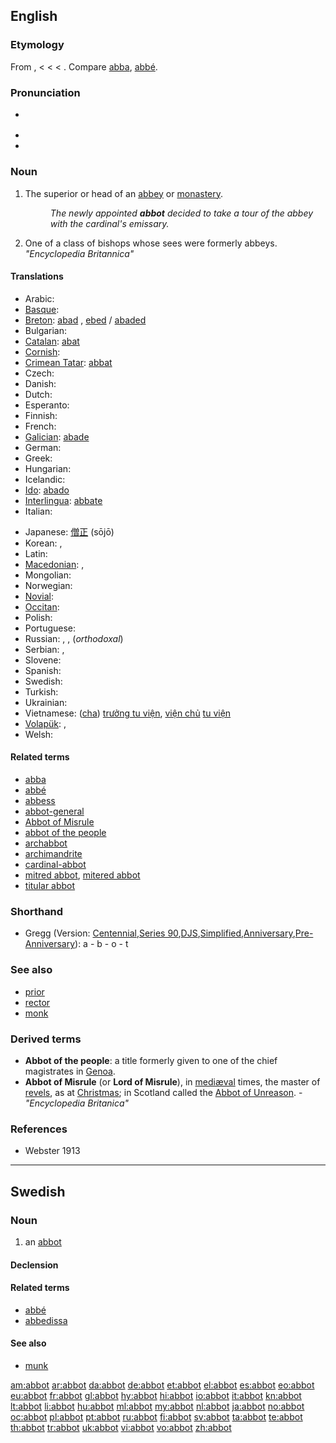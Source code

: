 ==English==

===Etymology===
From {{etyl|ang}} {{term|abbod|lang=ang}}, {{term|abbad|lang=ang}} < {{etyl|la}} {{term|abbas||father|lang=la}} < {{etyl|grc}} {{term|ἀββᾶς|tr=abbas|lang=grc|sc=polytonic}} < {{etyl|arc}} {{term|אבא||father|lang=arc|tr=’abbā|sc=Hebr}}. Compare [[abba]], [[abbé]].

===Pronunciation===
* {{a|RP}} {{IPA|/ˈæb.ət/}}
* {{audio|en-us-abbot.ogg|Audio (US)}}
* {{rhymes|æbət}}

===Noun===
{{en-noun}}

# The superior or head of an [[abbey]] or [[monastery]].
#: ''The newly appointed '''abbot''' decided to take a tour of the abbey with the cardinal's emissary.''
# One of a class of bishops whose sees were formerly abbeys. ''"Encyclopedia Britannica"''

====Translations====
{{trans-top|superior or head of an abbey or monastery}}
* Arabic: {{t|ar|رئيس الدير|tr=Rʼiys ad-Dyr}}
* [[Basque]]: {{t|eu|abade}}
* [[Breton]]: [[abad]] {{m}}, [[ebed]] / [[abaded]] {{p}}
* Bulgarian: {{t+|bg|игумен|tr=igumen}}
* [[Catalan]]: [[abat]]
* [[Cornish]]: {{t|kw|abas|m}}
* [[Crimean Tatar]]: [[abbat#*Crimean Tatar|abbat]]
* Czech: {{t+|cs|opat|m}}
* Danish: {{t-|da|abbed}}
* Dutch: {{t+|nl|abt}}
* Esperanto: {{t+|eo|abato|xs=Esperanto}}
* Finnish: {{t+|fi|apotti}}
* French: {{t+|fr|abbé|m}}
* [[Galician]]: [[abade]] {{m}}
* German: {{t+|de|Abt|m}}
* Greek: {{t+|el|ηγούμενος}}
* Hungarian: {{t+|hu|apát}}
* Icelandic: {{t+|is|ábóti|m}}
* [[Ido]]: [[abado]]
* [[Interlingua]]: [[abbate]]
* Italian: {{t+|it|abate}}
{{trans-mid}}
* Japanese: [[僧正]] (sōjō)
* Korean: {{t|ko|승정|tr=僧正, seungjeong|sc=Hang}},  {{t|ko|수도원장|tr=修道院長, sudowonjang|sc=Hang}}
* Latin: {{t-|la|abbas|m}}
* [[Macedonian]]: {{t-|mk|опат|m|tr=ópat}},  {{t-|mk|игумен|m|tr=ígumen}}
* Mongolian: {{t-|mn|хамба лам|sc=Cyrl|xs=Mongolian}}
* Norwegian: {{t+|no|abbed}}
* [[Novial]]: {{qualifier|male}} {{tø|nov|abato}}
* [[Occitan]]: {{t+|oc|abat|m|xs=Occitan}}
* Polish: {{t+|pl|opat|m}}
* Portuguese: {{t+|pt|abade}}
* Russian: {{t+|ru|аббат|m|tr=abbát}}, {{t|ru|настоятель|m|tr=nastoját'el'}}, {{t+|ru|игумен|m|tr=igúm'en}} (''orthodoxal'')
* Serbian: {{t-|sr|игуман|m|tr=iguman|sc=Cyrl}},  {{t-|sr|опат|m|tr=opat|sc=Cyrl}}
* Slovene: {{t+|sl|opat|m}}
* Spanish: {{t+|es|abad}}
* Swedish: {{t+|sv|abbot}}
* Turkish: {{t|tr|başrahip}}
* Ukrainian: {{t+|uk|абат|m|tr=abát|xs=Ukrainian}}
* Vietnamese: ([[cha]]) [[trưởng tu viện]], [[viện chủ]] [[tu viện]]
* [[Volapük]]: {{qualifier|male or female}} {{t|vo|lepädan}}, {{qualifier|male}} {{t|vo|hilepädan}}
* Welsh: {{t-|cy|abad|m|xs=Welsh}}
{{trans-bottom}}

====Related terms====
* [[abba]]
* [[abbé]]
* [[abbess]]
* [[abbot-general]]
* [[Abbot of Misrule]]
* [[abbot of the people]]
* [[archabbot]]
* [[archimandrite]]
* [[cardinal-abbot]]
* [[mitred abbot]], [[mitered abbot]]
* [[titular abbot]]

===Shorthand===
* Gregg (Version: [http://en.wikipedia.org/wiki/Gregg_Shorthand#Centennial_Gregg_Shorthand Centennial],[http://en.wikipedia.org/wiki/Gregg_Shorthand#Series_90_Gregg_Shorthand Series 90],[http://en.wikipedia.org/wiki/Gregg_Shorthand#Diamond_Jubilee_Gregg_Shorthand  DJS],[http://en.wikipedia.org/wiki/Gregg_Shorthand#Simplified_Gregg_Shorthand Simplified],[http://en.wikipedia.org/wiki/Gregg_Shorthand#Anniversary_Gregg_Shorthand Anniversary],[http://en.wikipedia.org/wiki/Gregg_Shorthand#Pre-Anniversary_Gregg_Shorthand Pre-Anniversary]): a - b - o - t

===See also===
* [[prior]]
* [[rector]]
* [[monk]]

===Derived terms===
* '''Abbot of the people''': a title formerly given to one of the chief magistrates in [[Genoa]].
* '''Abbot of Misrule''' (or '''Lord of Misrule'''), in [[mediæval]] times, the master of [[revels]], as at [[Christmas]]; in Scotland called the [[Abbot of Unreason]]. - ''"Encyclopedia Britanica"''

===References===
* Webster 1913

----

==Swedish==

===Noun===
{{sv-noun|g=c}}

# an [[#English|abbot]]

====Declension====
{{sv-noun-reg-ar}}

====Related terms====
* [[abbé]]
* [[abbedissa]]

====See also====
* [[munk]]

[[am:abbot]]
[[ar:abbot]]
[[da:abbot]]
[[de:abbot]]
[[et:abbot]]
[[el:abbot]]
[[es:abbot]]
[[eo:abbot]]
[[eu:abbot]]
[[fr:abbot]]
[[gl:abbot]]
[[hy:abbot]]
[[hi:abbot]]
[[io:abbot]]
[[it:abbot]]
[[kn:abbot]]
[[lt:abbot]]
[[li:abbot]]
[[hu:abbot]]
[[ml:abbot]]
[[my:abbot]]
[[nl:abbot]]
[[ja:abbot]]
[[no:abbot]]
[[oc:abbot]]
[[pl:abbot]]
[[pt:abbot]]
[[ru:abbot]]
[[fi:abbot]]
[[sv:abbot]]
[[ta:abbot]]
[[te:abbot]]
[[th:abbot]]
[[tr:abbot]]
[[uk:abbot]]
[[vi:abbot]]
[[vo:abbot]]
[[zh:abbot]]